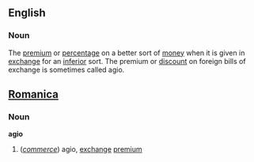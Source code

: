 ==English==
===Noun===
The [[premium]] or [[percentage]] on a better sort of [[money]] when it is given in [[exchange]] for an [[inferior]] sort. The premium or [[discount]] on foreign bills of exchange is sometimes called agio.

==[[Romanica]]==
===Noun===
'''agio'''

#(''[[commerce]]'') agio, [[exchange]] [[premium]]